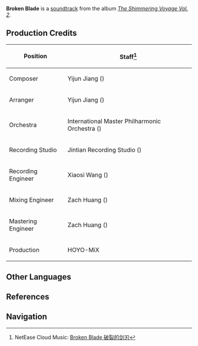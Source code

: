 {{Soundtrack Infobox
|title          =
|image          = The Shimmering Voyage Vol 2.png
|album          = The Shimmering Voyage Vol. 2
|disc           = 3
|number         = 40
|featured       =
|featured2      =
|featured3      =
|featured_disc  =
|featured_disc2 =
|featured_disc3 =
|youtube_id     = fqUbUI8C1a0
|spotify_id     = 4sIH1e4DHp0Hz3dmBXudS3
|played_in      = Archon Quest
|during         = Animated cutscene in ''[[The Black Serpent Knights' Glory]]''
|domain         =
|previous       = Cold Light
|next           = Unfulfilled Aspirations
}}
'''Broken Blade''' is a [[soundtrack]] from the album ''[[The Shimmering Voyage Vol. 2]]''.

==Production Credits==
{| class="wikitable" style="text-align:left; height:0.5em"
! Position
! Staff<ref>NetEase Cloud Music: [https://music.163.com/#/song?id=1973619554 Broken Blade 破裂的剑刃]</ref>
|-
! Composer
| Yijun Jiang ({{zh|姜以君}})
|-
! Arranger
| Yijun Jiang ({{zh|姜以君}})
|-
! Orchestra
| International Master Philharmonic Orchestra ({{zh|国际首席爱乐乐团}})
|-
! Recording Studio
| Jintian Recording Studio ({{zh|金田录音棚}})
|-
! Recording Engineer
| Xiaosi Wang ({{zh|王小四}})
|-
! Mixing Engineer
| Zach Huang ({{zh|黄巍}})
|-
! Mastering Engineer
| Zach Huang ({{zh|黄巍}})
|-
! Production
| HOYO-MiX
|}
<!--
==Videos==
<gallery>
</gallery>

==Trivia==
-->
==Other Languages==
{{Other Languages
|en      = Broken Blade
|zhs     = 破裂的剑刃
|zhs_rm  = Pòliè de Jiànrèn
|zhs_tl  = 
|ja      = 破裂した剣
|ja_rm   = Haretsu-shita Tsurugi{{Assumed}}
|ja_tl   = Broken Blade
|tr      = 
|tr_tl   = 
|it      = 
|it_tl   = 
}}

==References==
{{Reflist}}

==Navigation==
{{Soundtrack Navbox|The Shimmering Voyage}}